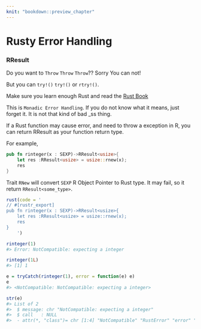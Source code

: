 ---
knit: "bookdown::preview_chapter"
---

# Rusty Error Handling

### RResult<T>

Do you want to `Throw` `Throw` `Throw`?? Sorry You can not!

But you can `try!()` `try!()` or `rtry!()`.

Make sure you learn enough Rust and read the [Rust Book](https://doc.rust-lang.org/book/error-handling.html)

This is `Monadic Error Handling`. If you do not know what it means, just forget it. It is not that kind of bad _ss thing.



If a Rust function may cause error, and need to throw a exception in R, you can return RResult<T> as your function return type.

For example,

```rust
pub fn rinteger(x : SEXP)->RResult<usize>{
	let res :RResult<usize> = usize::rnew(x);
	res
}
```

Trait `RNew` will convert `SEXP` R Object Pointer to Rust type. It may fail, so it return `RResult<some_type>`.


```r
rust(code = '
// #[rustr_export]
pub fn rinteger(x : SEXP)->RResult<usize>{
	let res :RResult<usize> = usize::rnew(x);
	res
}
	')

rinteger(1)
#> Error: NotCompatible: expecting a integer

rinteger(1L)
#> [1] 1

e = tryCatch(rinteger(1), error = function(e) e)
e
#> <NotCompatible: NotCompatible: expecting a integer>

str(e)
#> List of 2
#>  $ message: chr "NotCompatible: expecting a integer"
#>  $ call   : NULL
#>  - attr(*, "class")= chr [1:4] "NotCompatible" "RustError" "error" "condition"
```